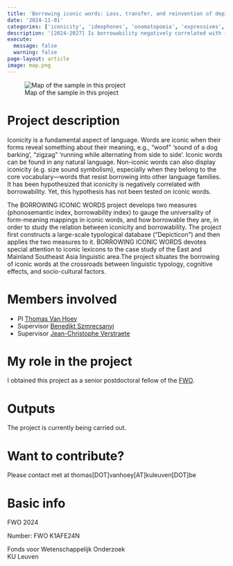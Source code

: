 ```yaml
---
title: 'Borrowing iconic words: Loss, transfer, and reinvention of depiction'
date: '2024-11-01'
categories: ['iconicity', 'ideophones', 'onomatopoeia', 'expressives', 'borrowing', 'typology']
description: '[2024-2027] Is borrowability negatively correlated with iconicity?'
execute: 
  message: false
  warning: false
page-layout: article
image: map.png
---
```



![Map of the sample in this project](map.png)





# Project description

Iconicity is a fundamental aspect of language. Words are iconic when their forms reveal something about their meaning, e.g., “woof” ‘sound of a dog barking’, “zigzag” ‘running while alternating from side to side’. Iconic words can be found in any natural language. Non-iconic words can also display iconicity (e.g. size sound symbolism), especially when they belong to the core vocabulary—words that resist borrowing into other language families. It has been hypothesized that iconicity is negatively correlated with borrowability. Yet, this hypothesis has not been tested on iconic words.

The BORROWING ICONIC WORDS project develops two measures (phonosemantic index,
borrowability index) to gauge the universality of form-meaning mappings in iconic words, and how
borrowable they are, in order to study the relation between iconicity and borrowability. The project first constructs a large-scale typological database (“Depicticon”) and then applies the two measures to it. BORROWING ICONIC WORDS devotes special attention to iconic lexicons to the case study of the East and Mainland Southeast Asia linguistic area.The project situates the borrowing of iconic words at the crossroads between linguistic typology, cognitive effects, and socio-cultural factors.

# Members involved

* PI [Thomas Van Hoey](https://thomasvanhoey.com)
* Supervisor   [Benedikt Szmrecsanyi](https://sites.google.com/site/bszmrecsanyi/)
* Supervisor [Jean-Christophe Verstraete](https://www.arts.kuleuven.be/english/our-staff/zap/jeanchristopheverstraete)


# My role in the project

I obtained this project as a senior postdoctoral fellow of the [FWO](https://fwo.be/en/).

# Outputs

The project is currently being carried out.

# Want to contribute?

Please contact met at thomas[DOT]vanhoey[AT]kuleuven[DOT]be




# Basic info

::: {.card}
FWO 2024

Number: FWO K1AFE24N

<!-- Amount: ca. 300,000 EUR + 17,000 EUR -->

Fonds voor Wetenschappelijk Onderzoek
<br>KU Leuven
:::











